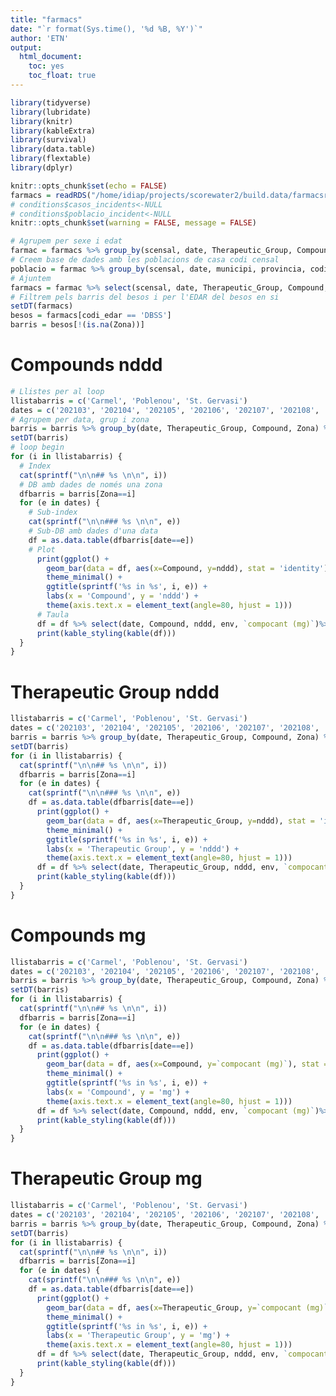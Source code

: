 ```yaml
---
title: "farmacs"
date: "`r format(Sys.time(), '%d %B, %Y')`"
author: 'ETN'
output: 
  html_document: 
    toc: yes
    toc_float: true
---
```


```r
library(tidyverse)
library(lubridate)
library(knitr)
library(kableExtra)
library(survival)
library(data.table)
library(flextable)
library(dplyr)

knitr::opts_chunk$set(echo = FALSE)
farmacs = readRDS("/home/idiap/projects/scorewater2/build.data/farmacsreals.rds")
# conditions$casos_incidents<-NULL
# conditions$poblacio_incident<-NULL
knitr::opts_chunk$set(warning = FALSE, message = FALSE) 
```

```r
# Agrupem per sexe i edat
farmac = farmacs %>% group_by(scensal, date, Therapeutic_Group, Compound, municipi, provincia, codi_edar, Zona) %>% summarize_if(is.numeric, sum, na.rm=T)
# Creem base de dades amb les poblacions de casa codi censal
poblacio = farmac %>% group_by(scensal, date, municipi, provincia, codi_edar, Zona) %>% summarize_if(is.numeric, max, na.rm=T) %>% select(scensal, date, municipi, provincia, codi_edar, Zona, pob_SIDIAP_mensual, pob_real)
# Ajuntem
farmacs = farmac %>% select(scensal, date, Therapeutic_Group, Compound, municipi, provincia, codi_edar, Zona, nddd, env, `compocant (mg)`) %>% left_join(poblacio)
# Filtrem pels barris del besos i per l'EDAR del besos en si
setDT(farmacs)
besos = farmacs[codi_edar == 'DBSS']
barris = besos[!(is.na(Zona))]
```

# Compounds nddd

```r
# Llistes per al loop
llistabarris = c('Carmel', 'Poblenou', 'St. Gervasi')
dates = c('202103', '202104', '202105', '202106', '202107', '202108', '202109', '202110', '202111', '202112', '202201', '202202', '202203', '202204', '202205', '202206')
# Agrupem per data, grup i zona
barris = barris %>% group_by(date, Therapeutic_Group, Compound, Zona) %>% summarize_if(is.numeric, sum, na.rm=T)
setDT(barris)
# loop begin
for (i in llistabarris) {
  # Index
  cat(sprintf("\n\n## %s \n\n", i))
  # DB amb dades de només una zona
  dfbarris = barris[Zona==i]
  for (e in dates) {
    # Sub-index
    cat(sprintf("\n\n### %s \n\n", e))
    # Sub-DB amb dades d'una data
    df = as.data.table(dfbarris[date==e])
    # Plot
      print(ggplot() + 
        geom_bar(data = df, aes(x=Compound, y=nddd), stat = 'identity') +
        theme_minimal() +
        ggtitle(sprintf('%s in %s', i, e)) +
        labs(x = 'Compound', y = 'nddd') +
        theme(axis.text.x = element_text(angle=80, hjust = 1)))
      # Taula
      df = df %>% select(date, Compound, nddd, env, `compocant (mg)`)%>% group_by(date, Compound) %>% summarize_if(is.numeric, sum, na.rm=T)
      print(kable_styling(kable(df)))
  }
}
```

# Therapeutic Group nddd

```r
llistabarris = c('Carmel', 'Poblenou', 'St. Gervasi')
dates = c('202103', '202104', '202105', '202106', '202107', '202108', '202109', '202110', '202111', '202112', '202201', '202202', '202203', '202204', '202205', '202206')
barris = barris %>% group_by(date, Therapeutic_Group, Compound, Zona) %>% summarize_if(is.numeric, sum, na.rm=T)
setDT(barris)
for (i in llistabarris) {
  cat(sprintf("\n\n## %s \n\n", i))
  dfbarris = barris[Zona==i]
  for (e in dates) {
    cat(sprintf("\n\n### %s \n\n", e))
    df = as.data.table(dfbarris[date==e])
      print(ggplot() + 
        geom_bar(data = df, aes(x=Therapeutic_Group, y=nddd), stat = 'identity') +
        theme_minimal() +
        ggtitle(sprintf('%s in %s', i, e)) +
        labs(x = 'Therapeutic Group', y = 'nddd') +
        theme(axis.text.x = element_text(angle=80, hjust = 1)))
      df = df %>% select(date, Therapeutic_Group, nddd, env, `compocant (mg)`)%>% group_by(date, Therapeutic_Group) %>% summarize_if(is.numeric, sum, na.rm=T)
      print(kable_styling(kable(df)))
  }
}
```

# Compounds mg

```r
llistabarris = c('Carmel', 'Poblenou', 'St. Gervasi')
dates = c('202103', '202104', '202105', '202106', '202107', '202108', '202109', '202110', '202111', '202112', '202201', '202202', '202203', '202204', '202205', '202206')
barris = barris %>% group_by(date, Therapeutic_Group, Compound, Zona) %>% summarize_if(is.numeric, sum, na.rm=T)
setDT(barris)
for (i in llistabarris) {
  cat(sprintf("\n\n## %s \n\n", i))
  dfbarris = barris[Zona==i]
  for (e in dates) {
    cat(sprintf("\n\n### %s \n\n", e))
    df = as.data.table(dfbarris[date==e])
      print(ggplot() + 
        geom_bar(data = df, aes(x=Compound, y=`compocant (mg)`), stat = 'identity') +
        theme_minimal() +
        ggtitle(sprintf('%s in %s', i, e)) +
        labs(x = 'Compound', y = 'mg') +
        theme(axis.text.x = element_text(angle=80, hjust = 1)))
      df = df %>% select(date, Compound, nddd, env, `compocant (mg)`)%>% group_by(date, Compound) %>% summarize_if(is.numeric, sum, na.rm=T)
      print(kable_styling(kable(df)))
  }
}
```

# Therapeutic Group mg

```r
llistabarris = c('Carmel', 'Poblenou', 'St. Gervasi')
dates = c('202103', '202104', '202105', '202106', '202107', '202108', '202109', '202110', '202111', '202112', '202201', '202202', '202203', '202204', '202205', '202206')
barris = barris %>% group_by(date, Therapeutic_Group, Compound, Zona) %>% summarize_if(is.numeric, sum, na.rm=T)
setDT(barris)
for (i in llistabarris) {
  cat(sprintf("\n\n## %s \n\n", i))
  dfbarris = barris[Zona==i]
  for (e in dates) {
    cat(sprintf("\n\n### %s \n\n", e))
    df = as.data.table(dfbarris[date==e])
      print(ggplot() + 
        geom_bar(data = df, aes(x=Therapeutic_Group, y=`compocant (mg)`), stat = 'identity') +
        theme_minimal() +
        ggtitle(sprintf('%s in %s', i, e)) +
        labs(x = 'Therapeutic Group', y = 'mg') +
        theme(axis.text.x = element_text(angle=80, hjust = 1)))
      df = df %>% select(date, Therapeutic_Group, nddd, env, `compocant (mg)`) %>% group_by(date, Therapeutic_Group) %>% summarize_if(is.numeric, sum, na.rm=T)
      print(kable_styling(kable(df)))
  }
}
```


